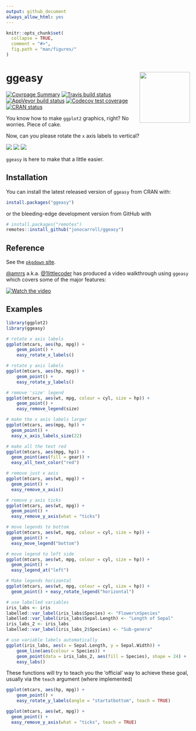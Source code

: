 ```yaml
---
output: github_document
always_allow_html: yes
---
```


<!-- README.md is generated from README.Rmd. Please edit that file -->

```r
knitr::opts_chunk$set(
  collapse = TRUE,
  comment = "#>",
  fig.path = "man/figures/"
)
```

# ggeasy <img src='man/figures/logo.png' align="right" height="138.5" />
<!-- http://www.clker.com/clipart-2-puzzle-pieces-connected.html --> 

[![Covrpage Summary](https://img.shields.io/badge/covrpage-Last_Build_2020_03_07-yellowgreen.svg)](https://github.com/jonocarroll/ggeasy/blob/master/tests/README.md)
[![Travis build status](https://travis-ci.org/jonocarroll/ggeasy.svg?branch=master)](https://travis-ci.org/jonocarroll/ggeasy)
[![AppVeyor build status](https://ci.appveyor.com/api/projects/status/github/jonocarroll/ggeasy?branch=master&svg=true)](https://ci.appveyor.com/project/jonocarroll/ggeasy)
[![Codecov test coverage](https://codecov.io/gh/jonocarroll/ggeasy/branch/master/graph/badge.svg)](https://codecov.io/gh/jonocarroll/ggeasy?branch=master)
[![CRAN status](https://www.r-pkg.org/badges/version/ggeasy)](https://CRAN.R-project.org/package=ggeasy)

You know how to make `ggplot2` graphics, right? No worries. Piece of cake.

Now, can you please rotate the `x` axis labels to vertical?

![](https://raw.githubusercontent.com/jonocarroll/ggeasy/master/inst/media/xkcd.png)
![](https://raw.githubusercontent.com/jonocarroll/ggeasy/master/inst/media/winona.gif)
![](https://raw.githubusercontent.com/jonocarroll/ggeasy/master/inst/media/sherlock.gif)

`ggeasy` is here to make that a little easier.

## Installation

You can install the latest released version of `ggeasy` from CRAN with:

```r
install.packages("ggeasy")
```

or the bleeding-edge development version from GitHub with

```r
# install.packages("remotes")
remotes::install_github("jonocarroll/ggeasy")
```

## Reference

See the [`pkgdown` site](https://jonocarroll.github.io/ggeasy/).

[\@amrrs](https://github.com/amrrs) a.k.a. [\@1littlecoder](https://twitter.com/1littlecoder) has produced a video walkthrough using `ggeasy` which covers some of the major features:

[![Watch the video](https://img.youtube.com/vi/iAH1GJoBZmI/maxresdefault.jpg)](https://youtu.be/iAH1GJoBZmI)

## Examples

```r
library(ggplot2)
library(ggeasy)

# rotate x axis labels
ggplot(mtcars, aes(hp, mpg)) + 
    geom_point() + 
    easy_rotate_x_labels()

# rotate y axis labels
ggplot(mtcars, aes(hp, mpg)) + 
    geom_point() + 
    easy_rotate_y_labels()

# remove 'size' legend
ggplot(mtcars, aes(wt, mpg, colour = cyl, size = hp)) +
    geom_point() +
    easy_remove_legend(size)

# make the x axis labels larger
ggplot(mtcars, aes(mpg, hp)) +
  geom_point() +
  easy_x_axis_labels_size(22)

# make all the text red
ggplot(mtcars, aes(mpg, hp)) +
  geom_point(aes(fill = gear)) +
  easy_all_text_color("red")

# remove just x axis
ggplot(mtcars, aes(wt, mpg)) +
  geom_point() + 
  easy_remove_x_axis()

# remove y axis ticks
ggplot(mtcars, aes(wt, mpg)) +
  geom_point() + 
  easy_remove_y_axis(what = "ticks")

# move legends to bottom
ggplot(mtcars, aes(wt, mpg, colour = cyl, size = hp)) +
  geom_point() + 
  easy_move_legend("bottom")

# move legend to left side
ggplot(mtcars, aes(wt, mpg, colour = cyl, size = hp)) +
  geom_point() +
  easy_legend_at("left")

# Make legends horizontal
ggplot(mtcars, aes(wt, mpg, colour = cyl, size = hp)) +
  geom_point() + easy_rotate_legend("horizontal")

# use labelled variables
iris_labs <- iris
labelled::var_label(iris_labs$Species) <- "Flower\nSpecies"
labelled::var_label(iris_labs$Sepal.Length) <- "Length of Sepal"
iris_labs_2 <- iris_labs
labelled::var_label(iris_labs_2$Species) <- "Sub-genera"

# use variable labels automatically
ggplot(iris_labs, aes(x = Sepal.Length, y = Sepal.Width)) +
    geom_line(aes(colour = Species)) + 
    geom_point(data = iris_labs_2, aes(fill = Species), shape = 24) +
    easy_labs()
```

These functions will try to teach you the 'official' way to achieve these goal, 
usually via the `teach` argument (where implemented)

```r
ggplot(mtcars, aes(hp, mpg)) + 
    geom_point() + 
    easy_rotate_y_labels(angle = "startatbottom", teach = TRUE)

ggplot(mtcars, aes(wt, mpg)) +
  geom_point() + 
  easy_remove_y_axis(what = "ticks", teach = TRUE)
```

